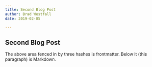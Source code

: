 ```yaml
---
title: Second Blog Post
author: Brad Westfall
date: 2019-02-05

---
```


## Second Blog Post

The above area fenced in by three hashes is frontmatter. Below it (this paragraph) is Markdown.